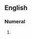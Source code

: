 {{also|twenty-four}}
==English==

===Numeral===
{{head|en|numeral}}

# {{alternative spelling of|twenty-four|lang=en}}